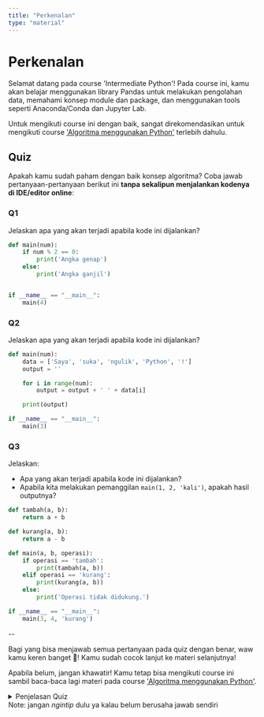 ```yaml
---
title: "Perkenalan"
type: "material"
---
```



# Perkenalan

Selamat datang pada course 'Intermediate Python'! Pada course ini, kamu akan belajar menggunakan library Pandas untuk melakukan pengolahan data, memahami konsep module dan package, dan menggunakan tools seperti Anaconda/Conda dan Jupyter Lab.

Untuk mengikuti course ini dengan baik, sangat direkomendasikan untuk mengikuti course ['Algoritma menggunakan Python'](/web/level-0/algoritma-menggunakan-python) terlebih dahulu.

## Quiz

Apakah kamu sudah paham dengan baik konsep algoritma? Coba jawab pertanyaan-pertanyaan berikut ini **tanpa sekalipun menjalankan kodenya di IDE/editor online**:

### Q1

Jelaskan apa yang akan terjadi apabila kode ini dijalankan?

```python
def main(num):
    if num % 2 == 0:
        print('Angka genap')
    else:
        print('Angka ganjil')


if __name__ == "__main__":
    main(4)
```

### Q2

Jelaskan apa yang akan terjadi apabila kode ini dijalankan?

```python
def main(num):
    data = ['Saya', 'suka', 'ngulik', 'Python', '!']
    output = ''

    for i in range(num):
        output = output + ' ' + data[i]

    print(output)

if __name__ == "__main__":
    main(3)
```

### Q3

Jelaskan:

- Apa yang akan terjadi apabila kode ini dijalankan?
- Apabila kita melakukan pemanggilan `main(1, 2, 'kali')`, apakah hasil outputnya?

```python
def tambah(a, b):
    return a + b

def kurang(a, b):
    return a - b

def main(a, b, operasi):
    if operasi == 'tambah':
        print(tambah(a, b))
    elif operasi == 'kurang':
        print(kurang(a, b))
    else:
        print('Operasi tidak didukung.')

if __name__ == "__main__":
    main(3, 4, 'kurang')
```

--

<Alert>

  Bagi yang bisa menjawab semua pertanyaan pada quiz dengan benar, waw kamu keren banget 🤩! Kamu sudah cocok lanjut ke materi selanjutnya!
  
  Apabila belum, jangan khawatir! Kamu tetap bisa mengikuti course ini sambil baca-baca lagi materi pada course
  ['Algoritma menggunakan Python'](/web/level-0/algoritma-menggunakan-python).

</Alert>

<details>
    <summary>Penjelasan Quiz<br/><span class="text-sm italic">Note: jangan <em>ngintip</em> dulu ya kalau belum berusaha jawab sendiri</span></summary>

    ### Q1

    Fungsi `main` menerima satu parameter `num`. Apabila dilakukan pemanggilan `main(4)`, program akan mencetak teks 'Angka genap' karena kondisi `num % 2 == 0` bernilai `True` (hasil `4 modulo 2` sama dengan 0).

    ### Q2

    Fungsi `main` menerima satu parameter `num`. Di dalam fungsi main, terdapat variable `data` yang berisi list dengan 5 item string dan variable `output` berupa string kosong. 
    Apabila dilakukan pemanggilan `main(3)`, program akan melakukan looping sebanyak 3 kali untuk menambah string ke dalam variable `output`. String yang ditambahkan adalah spasi + string yang diambil dari `data` menggunakan index `i`. Setelah looping selesai, program akan mencetak variable output.

    Output akhir yang tercetak adalah string 'Saya suka ngulik'.

    ### Q3

    Kode memiliki 3 fungsi, yaitu fungsi `tambah`, `kurang` dan `main`. Fungsi `tambah` menerima parameter `a` dan `b`, dan mengembalikan hasil penjumlahan antara `a` dan `b`. Fungsi `kurang` juga menerima parameter `a` dan `b`. Berbeda dengan fungsi `tambah`, fungsi `kurang` melakukan operasi pengurangan antara `a` dan `b` dan mengembalikan hasilnya.

    Fungsi `main` menerima 3 parameter, yaitu parameter `a`, `b` dan `operasi`. Apabila `operasi == 'tambah'` bernilai `True`, maka program akan mencetak hasil pemanggilan `tambah(a, b)`. Sedangkan apabila `operasi == 'kurang'` bernilai `True`, maka program akan mencetak hasil pemanggilan `kurang(a, b)`. Apabila tidak masuk kondisi apapun, program akan mencetak 'Operasi tidak didukung'.

    Sehingga:

    1. Apabila dilakukan pemanggilan `main(3, 4, 'kurang')`, program akan mencetak '-1'.
    2. Apabila dilakukan pemanggilan `main(1, 2, 'kali')`, program akan mencetak 'Operasi tidak didukung'.
</details>